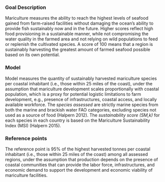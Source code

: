 ### Goal Description

Mariculture measures the ability to reach the highest levels of seafood gained from farm-raised facilities without damaging the ocean’s ability to provide fish sustainably now and in the future. Higher scores reflect high food provisioning in a sustainable manner, while not compromising the water quality in the farmed area and not relying on wild populations to feed or replenish the cultivated species. A score of 100 means that a region is sustainably harvesting the greatest amount of farmed seafood possible based on its own potential.

### Model

Model measures the quantity of sustainably harvested mariculture species per coastal inhabitant (i.e., those within 25 miles of the coast), under the assumption that mariculture development scales proportionally with coastal population, which is a proxy for potential logistic limitations to farm development, e.g., presence of infrastructures, coastal access, and locally available workforce. The _species assessed_ are strictly marine species from both the marine and brackish water FAO categories, excluding species not used as a source of food (Halpern 2012). The _sustainability score (SM,k)_ for each species in each country is based on the Mariculture Sustainability Index (MSI) (Halpern 2015).

### Reference points 

The reference point is 95% of the highest harvested tonnes per coastal inhabitant (i.e., those within 25 miles of the coast) among all assessed regions, under the assumption that production depends on the presence of coastal communities that can provide the labor force, infrastructures, and economic demand to support the development and economic viability of mariculture facilities.



